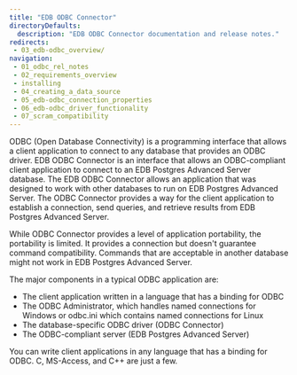 ```yaml
---
title: "EDB ODBC Connector"
directoryDefaults:
  description: "EDB ODBC Connector documentation and release notes."
redirects:
 - 03_edb-odbc_overview/
navigation:
 - 01_odbc_rel_notes
 - 02_requirements_overview
 - installing
 - 04_creating_a_data_source
 - 05_edb-odbc_connection_properties
 - 06_edb-odbc_driver_functionality
 - 07_scram_compatibility
---
```


ODBC (Open Database Connectivity) is a programming interface that allows a client application to connect to any database that provides an ODBC driver. EDB ODBC Connector is an interface that allows an ODBC-compliant client application to connect to an EDB Postgres Advanced Server database. The EDB ODBC Connector allows an application that was designed to work with other databases to run on EDB Postgres Advanced Server. The ODBC Connector provides a way for the client application to establish a connection, send queries, and retrieve results from EDB Postgres Advanced Server.

While ODBC Connector provides a level of application portability, the portability is limited. It provides a connection but doesn't guarantee command compatibility. Commands that are acceptable in another database might not work in EDB Postgres Advanced Server.

The major components in a typical ODBC application are:

-   The client application written in a language that has a binding for ODBC
-   The ODBC Administrator, which handles named connections for Windows or odbc.ini which contains named connections for Linux
-   The database-specific ODBC driver (ODBC Connector)
-   The ODBC-compliant server (EDB Postgres Advanced Server)

You can write client applications in any language that has a binding for ODBC. C, MS-Access, and C++ are just a few.
